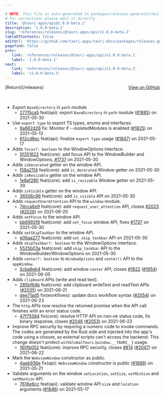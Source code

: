 ```yaml
---

# NOTE: This file is auto-generated in packages/releases-generator/build.ts
# For corrections please edit it directly
title: '@tauri-apps/api@1.0.0-beta.2'
description: '1.0.0-beta.2'
slug: 'references/releases/@tauri-apps/api/v1.0.0-beta.2'
tableOfContents: false
editUrl: 'https://github.com/tauri-apps/tauri-docs/packages/releases-generator/build.ts'
pagefind: false
prev:
   link: 'references/releases/@tauri-apps/api/v1.0.0-beta.1'
   label: '1.0.0-beta.1'
next:
   link: 'references/releases/@tauri-apps/api/v1.0.0-beta.3'
   label: 'v1.0.0-beta.3'
---
```


<div style="margin-bottom:3rem; display: flex; justify-content: space-between; align-items: center"><span>[Return](/releases)</span><span><a href="https://github.com/tauri-apps/tauri/releases/tag/@tauri-apps/api-v1.0.0-beta.2">View on GitHub</a></span></div>

- Export `BaseDirectory` in `path` module
  - [277f5ca5](https://www.github.com/tauri-apps/tauri/commit/277f5ca5a8ae227bbdccee1ad52bdd88b4a5b11b) feat(api): export `BaseDirectory` in `path` module ([#1885](https://www.github.com/tauri-apps/tauri/pull/1885)) on 2021-05-30
- Use `export type` to export TS types, enums and interfaces.
  - [9a662d26](https://www.github.com/tauri-apps/tauri/commit/9a662d2601b01d712c6bd205f8db1b674f56dfa7) fix: Monitor if --isolatedModules is enabled ([#1825](https://www.github.com/tauri-apps/tauri/pull/1825)) on 2021-05-13
  - [612cd8ec](https://www.github.com/tauri-apps/tauri/commit/612cd8ecb8e02954f3696b9e138cbc7d2c228fad) feat(api): finalize `export type` usage ([#1847](https://www.github.com/tauri-apps/tauri/pull/1847)) on 2021-05-17
- Adds `focus?: boolean` to the WindowOptions interface.
  - [5f351622](https://www.github.com/tauri-apps/tauri/commit/5f351622c7812ad1bb56ddb37364ccaa4124c24b) feat(core): add focus API to the WindowBuilder and WindowOptions, [#1737](https://www.github.com/tauri-apps/tauri/pull/1737) on 2021-05-30
- Adds `isDecorated` getter on the window API.
  - [f58a2114](https://www.github.com/tauri-apps/tauri/commit/f58a2114fbfd5307c349f05c88f2e08fd8baa8aa) feat(core): add `is_decorated` Window getter on 2021-05-30
- Adds `isResizable` getter on the window API.
  - [1e8af280](https://www.github.com/tauri-apps/tauri/commit/1e8af280c27f381828d6209722b10e889082fa00) feat(core): add `is_resizable` Window getter on 2021-05-30
- Adds `isVisible` getter on the window API.
  - [36506c96](https://www.github.com/tauri-apps/tauri/commit/36506c967de82bc7ff453d11e6104ecf66d7a588) feat(core): add `is_visible` API on 2021-05-30
- Adds `requestUserAttention` API to the `window` module.
  - [7dcca6e9](https://www.github.com/tauri-apps/tauri/commit/7dcca6e9281182b11ad3d4a79871f09b30b9b419) feat(core): add `request_user_attention` API, closes [#2023](https://www.github.com/tauri-apps/tauri/pull/2023) ([#2026](https://www.github.com/tauri-apps/tauri/pull/2026)) on 2021-06-20
- Adds `setFocus` to the window API.
  - [bb6992f8](https://www.github.com/tauri-apps/tauri/commit/bb6992f888196ca7c87bb2fe74ad2bd8bf393e05) feat(core): add `set_focus` window API, fixes [#1737](https://www.github.com/tauri-apps/tauri/pull/1737) on 2021-05-30
- Adds `setSkipTaskbar` to the window API.
  - [e06aa277](https://www.github.com/tauri-apps/tauri/commit/e06aa277384450cfef617c0e57b0d5d403bb1e7f) feat(core): add `set_skip_taskbar` API on 2021-05-30
- Adds `skipTaskbar?: boolean` to the WindowOptions interface.
  - [5525b03a](https://www.github.com/tauri-apps/tauri/commit/5525b03a78a2232c650043fbd9894ce1553cad41) feat(core): add `skip_taskbar` API to the WindowBuilder/WindowOptions on 2021-05-30
- Adds `center?: boolean` to `WindowOptions` and `center()` API to the `appWindow`.
  - [5cba6eb4](https://www.github.com/tauri-apps/tauri/commit/5cba6eb4d28d53f06855d60d4d0eae6b95233ccf) feat(core): add window `center` API, closes [#1822](https://www.github.com/tauri-apps/tauri/pull/1822) ([#1954](https://www.github.com/tauri-apps/tauri/pull/1954)) on 2021-06-05
- Adds `clipboard` APIs (write and read text).
  - [285bf64b](https://www.github.com/tauri-apps/tauri/commit/285bf64bf9569efb2df904c69c6df405ff0d62e2) feat(core): add clipboard writeText and readText APIs ([#2035](https://www.github.com/tauri-apps/tauri/pull/2035)) on 2021-06-21
  - [dee71ad5](https://www.github.com/tauri-apps/tauri/commit/dee71ad58349f699995cc9077b79032bacc6afcb) fix(workflows): update docs workflow syntax ([#2054](https://www.github.com/tauri-apps/tauri/pull/2054)) on 2021-06-23
- The `http` APIs now resolve the returned promise when the API call finishes with an error status code.
  - [47f75584](https://www.github.com/tauri-apps/tauri/commit/47f7558417cc654bdb1d018127e8900bc4eac622) fix(core): resolve HTTP API on non-ok status code, fix binary response, closes [#2046](https://www.github.com/tauri-apps/tauri/pull/2046) ([#2053](https://www.github.com/tauri-apps/tauri/pull/2053)) on 2021-06-23
- Improve RPC security by requiring a numeric code to invoke commands. The codes are generated by the Rust side and injected into the app&#39;s code using a closure, so external scripts can&#39;t access the backend. This change doesn&#39;t protect `withGlobalTauri` (`window.__TAURI__`) usage.
  - [160fb052](https://www.github.com/tauri-apps/tauri/commit/160fb0529fd31d755574ae30fbdf01fa221a2acb) feat(core): improve RPC security, closes [#814](https://www.github.com/tauri-apps/tauri/pull/814) ([#2047](https://www.github.com/tauri-apps/tauri/pull/2047)) on 2021-06-22
- Mark the `WebviewWindow` constructor as public.
  - [4aeb936e](https://www.github.com/tauri-apps/tauri/commit/4aeb936e9b60b895d383597dc698ee5d638436f9) fix(api): `WebviewWindow` constructor is public ([#1888](https://www.github.com/tauri-apps/tauri/pull/1888)) on 2021-05-21
- Validate arguments on the window `setLocation`, `setSize`, `setMinSize` and `setMaxSize` API.
  - [7616e6cc](https://www.github.com/tauri-apps/tauri/commit/7616e6cc7bcd49f688b0d00fdc33c94b7b93713d) feat(api): validate window API `size` and `location` arguments ([#1846](https://www.github.com/tauri-apps/tauri/pull/1846)) on 2021-05-17

